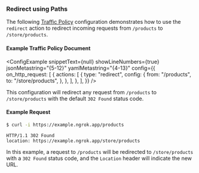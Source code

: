 
### Redirect using Paths

The following [Traffic Policy](/docs/traffic-policy/)
configuration demonstrates how to use the `redirect` action to redirect incoming
requests from `/products` to `/store/products`.

#### Example Traffic Policy Document

<ConfigExample
	snippetText={null}
	showLineNumbers={true}
	jsonMetastring="{5-12}"
	yamlMetastring="{4-13}"
	config={{
		on_http_request: [
			{
				actions: [
					{
						type: "redirect",
						config: {
							from: "/products",
							to: "/store/products",
						},
					},
				],
			},
		],
	}}
/>

This configuration will redirect any request from `/products` to `/store/products`
with the default `302 Found` status code.

#### Example Request

```bash
$ curl -i https://example.ngrok.app/products
```

```http
HTTP/1.1 302 Found
location: https://example.ngrok.app/store/products
```

In this example, a request to `/products` will be redirected to `/store/products`
with a `302 Found` status code, and the `Location` header will indicate the new
URL.
